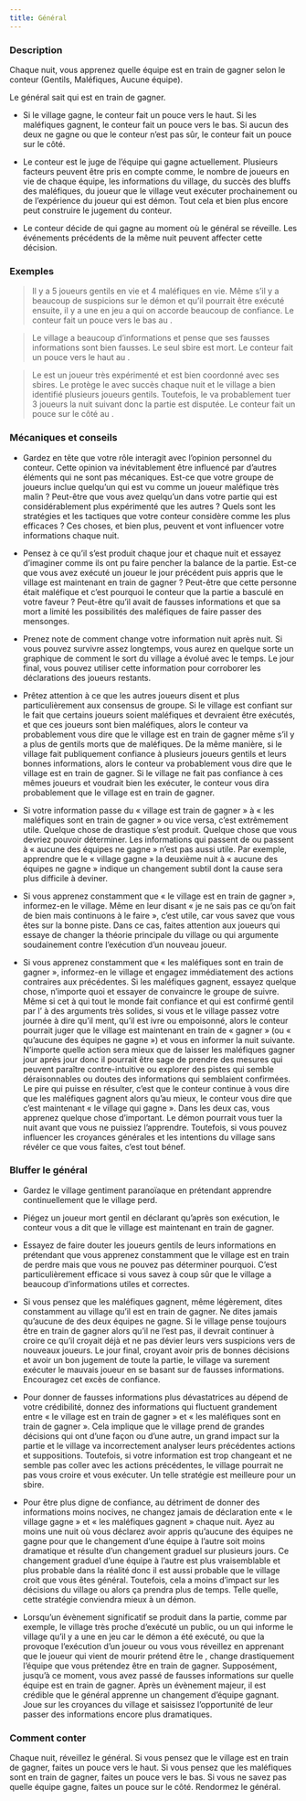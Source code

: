 ```yaml
---
title: Général
---
```



<Role GENERAL header />

### Description

Chaque nuit, vous apprenez quelle équipe est en train de gagner selon le conteur (Gentils, Maléfiques, Aucune équipe).

Le général sait qui est en train de gagner.

-   Si le village gagne, le conteur fait un pouce vers le haut. Si les maléfiques gagnent, le conteur fait un pouce vers le bas. Si aucun des deux ne gagne ou que le conteur n’est pas sûr, le conteur fait un pouce sur le côté.

-   Le conteur est le juge de l’équipe qui gagne actuellement. Plusieurs facteurs peuvent être pris en compte comme, le nombre de joueurs en vie de chaque équipe, les informations du village, du succès des bluffs des maléfiques, du joueur que le village veut exécuter prochainement ou de l’expérience du joueur qui est démon. Tout cela et bien plus encore peut construire le jugement du conteur.

-   Le conteur décide de qui gagne au moment où le général se réveille. Les événements précédents de la même nuit peuvent affecter cette décision. 

### Exemples

> Il y a 5 joueurs gentils en vie et 4 maléfiques en vie. Même s’il y a beaucoup de suspicions sur le démon et qu’il pourrait être exécuté ensuite, il y a une <Role CROQUEUSE_D_HOMMES /> en jeu a qui on accorde beaucoup de confiance. Le conteur fait un pouce vers le bas au <Role GENERAL />.

> Le village a beaucoup d’informations et pense que ses fausses informations sont bien fausses. Le seul sbire est mort. Le conteur fait un pouce vers le haut au <Role GENERAL />.

> Le <Role PO /> est un joueur très expérimenté et est bien coordonné avec ses sbires. Le <Role MOINE /> protège le <Role SAVANT /> avec succès chaque nuit et le village a bien identifié plusieurs joueurs gentils. Toutefois, le <Role PO /> va probablement tuer 3 joueurs la nuit suivant donc la partie est disputée. Le conteur fait un pouce sur le côté au <Role GENERAL />.

### Mécaniques et conseils

- Gardez en tête que votre rôle interagit avec l’opinion personnel du conteur. Cette opinion va inévitablement être influencé par d’autres éléments qui ne sont pas mécaniques. Est-ce que votre groupe de joueurs inclue quelqu’un qui est vu comme un joueur maléfique très malin ? Peut-être que vous avez quelqu’un dans votre partie qui est considérablement plus expérimenté que les autres ? Quels sont les stratégies et les tactiques que votre conteur considère comme les plus efficaces ? Ces choses, et bien plus, peuvent et vont influencer votre informations chaque nuit.

- Pensez à ce qu’il s’est produit chaque jour et chaque nuit et essayez d’imaginer comme ils ont pu faire pencher la balance de la partie. Est-ce que vous avez exécuté un joueur le jour précédent puis appris que le village est maintenant en train de gagner ? Peut-être que cette personne était maléfique et c’est pourquoi le conteur que la partie a basculé en votre faveur ? Peut-être qu’il avait de fausses informations et que sa mort a limité les possibilités des maléfiques de faire passer des mensonges. 

- Prenez note de comment change votre information nuit après nuit. Si vous pouvez survivre assez longtemps, vous aurez en quelque sorte un graphique de comment le sort du village a évolué avec le temps. Le jour final, vous pouvez utiliser cette information pour corroborer les déclarations des joueurs restants.

- Prêtez attention à ce que les autres joueurs disent et plus particulièrement aux consensus de groupe. Si le village est confiant sur le fait que certains joueurs soient maléfiques et devraient être exécutés, et que ces joueurs sont bien maléfiques, alors le conteur va probablement vous dire que le village est en train de gagner même s’il y a plus de gentils morts que de maléfiques. De la même manière, si le village fait publiquement confiance à plusieurs joueurs gentils et leurs bonnes informations, alors le conteur va probablement vous dire que le village est en train de gagner. Si le village ne fait pas confiance à ces mêmes joueurs et voudrait bien les exécuter, le conteur vous dira probablement que le village est en train de gagner.

- Si votre information passe du « village est train de gagner » à « les maléfiques sont en train de gagner » ou vice versa, c’est extrêmement utile. Quelque chose de drastique s’est produit. Quelque chose que vous devriez pouvoir déterminer. Les informations qui passent de ou passent à « aucune des équipes ne gagne » n’est pas aussi utile. Par exemple, apprendre que le « village gagne » la deuxième nuit à « aucune des équipes ne gagne » indique un changement subtil dont la cause sera plus difficile à deviner.

- Si vous apprenez constamment que « le village est en train de gagner », informez-en le village. Même en leur disant « je ne sais pas ce qu’on fait de bien mais continuons à le faire », c’est utile, car vous savez que vous êtes sur la bonne piste. Dans ce cas, faites attention aux joueurs qui essaye de changer la théorie principale du village ou qui argumente soudainement contre l’exécution d’un nouveau joueur.

- Si vous apprenez constamment que « les maléfiques sont en train de gagner », informez-en le village et engagez immédiatement des actions contraires aux précédentes. Si les maléfiques gagnent, essayez quelque chose, n’importe quoi et essayer de convaincre le groupe de suivre. Même si cet <Role ARCHIVISITE /> à qui tout le monde fait confiance et qui est confirmé gentil par l’<Role EMPATHIQUE /> à des arguments très solides, si vous et le village passez votre journée à dire qu’il ment, qu’il est ivre ou empoisonné, alors le conteur pourrait juger que le village est maintenant en train de « gagner » (ou « qu’aucune des équipes ne gagne ») et vous en informer la nuit suivante. N’importe quelle action sera mieux que de laisser les maléfiques gagner jour après jour donc il pourrait être sage de prendre des mesures qui peuvent paraître contre-intuitive ou explorer des pistes qui semble déraisonnables ou doutes des informations qui semblaient confirmées. Le pire qui puisse en résulter, c’est que le conteur continue à vous dire que les maléfiques gagnent alors qu’au mieux, le conteur vous dire que c’est maintenant « le village qui gagne ». Dans les deux cas, vous apprenez quelque chose d’important. Le démon pourrait vous tuer la nuit avant que vous ne puissiez l’apprendre. Toutefois, si vous pouvez influencer les croyances générales et les intentions du village sans révéler ce que vous faites, c’est tout bénef. 

### Bluffer le général

- Gardez le village gentiment paranoïaque en prétendant apprendre continuellement que le village perd.

- Piégez un joueur mort gentil en déclarant qu’après son exécution, le conteur vous a dit que le village est maintenant en train de gagner. 

- Essayez de faire douter les joueurs gentils de leurs informations en prétendant que vous apprenez constamment que le village est en train de perdre mais que vous ne pouvez pas déterminer pourquoi. C’est particulièrement efficace si vous savez à coup sûr que le village a beaucoup d’informations utiles et correctes.

- Si vous pensez que les maléfiques gagnent, même légèrement, dites constamment au village qu’il est en train de gagner. Ne dites jamais qu’aucune de des deux équipes ne gagne. Si le village pense toujours être en train de gagner alors qu’il ne l’est pas, il devrait continuer à croire ce qu’il croyait déjà et ne pas dévier leurs vers suspicions vers de nouveaux joueurs. Le jour final, croyant avoir pris de bonnes décisions et avoir un bon jugement de toute la partie, le village va surement exécuter le mauvais joueur en se basant sur de fausses informations. Encouragez cet excès de confiance.

- Pour donner de fausses informations plus dévastatrices au dépend de votre crédibilité, donnez des informations qui fluctuent grandement entre « le village est en train de gagner » et « les maléfiques sont en train de gagner ». Cela implique que le village prend de grandes décisions qui ont d’une façon ou d’une autre, un grand impact sur la partie et le village va incorrectement analyser leurs précédentes actions et suppositions. Toutefois, si votre information est trop changeant et ne semble pas coller avec les actions précédentes, le village pourrait ne pas vous croire et vous exécuter. Un telle stratégie est meilleure pour un sbire.

- Pour être plus digne de confiance, au détriment de donner des informations moins nocives, ne changez jamais de déclaration ente « le village gagne » et « les maléfiques gagnent » chaque nuit. Ayez au moins une nuit où vous déclarez avoir appris qu’aucune des équipes ne gagne pour que le changement d’une équipe à l’autre soit moins dramatique et résulte d’un changement graduel sur plusieurs jours. Ce changement graduel d’une équipe à l’autre est plus vraisemblable et plus probable dans la réalité donc il est aussi probable que le village croit que vous êtes général. Toutefois, cela a moins d’impact sur les décisions du village ou alors ça prendra plus de temps. Telle quelle, cette stratégie conviendra mieux à un démon.

- Lorsqu’un évènement significatif se produit dans la partie, comme par exemple, le village très proche d’exécuté un <Role GOBELIN /> public, ou un <Role CROQUE_MORT /> qui informe le village qu’il y a une <Role CROQUEUSES_D_HOMMES /> en jeu car le démon a été exécuté, ou que la <Role PUCELLE /> provoque l’exécution d’un joueur ou vous vous réveillez en apprenant que le joueur qui vient de mourir prétend être le <Role MALADROIT />, change drastiquement l’équipe que vous prétendez être en train de gagner. Supposément, jusqu’à ce moment, vous avez passé de fausses informations sur quelle équipe est en train de gagner. Après un évènement majeur, il est crédible que le général apprenne un changement d’équipe gagnant. Joue sur les croyances du village et saisissez l’opportunité de leur passer des informations encore plus dramatiques.

### Comment conter

Chaque nuit, réveillez le général. Si vous pensez que le village est en train de gagner, faites un pouce vers le haut. Si vous pensez que les maléfiques sont en train de gagner, faites un pouce vers le bas. Si vous ne savez pas quelle équipe gagne, faites un pouce sur le côté. Rendormez le général. 
